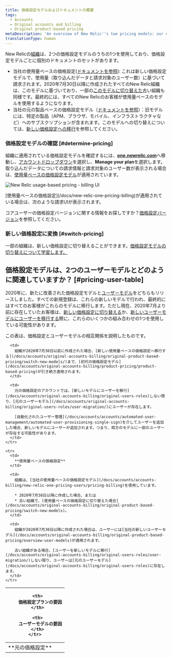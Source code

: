 ```yaml
---
title: 価格設定モデルおよびドキュメントの概要
tags:
  - Accounts
  - Original accounts and billing
  - Original product-based pricing
metaDescription: 'An overview of New Relic''s two pricing models: our usage-based pricing model and our original pricing model.'
translationType: human
---
```



New Relicの[組織](/docs/accounts/accounts-billing/new-relic-one-pricing-users/new-relic-account-structure)は、2つの価格設定モデルのうちの1つを使用しており、価格設定モデルごとに個別のドキュメントのセットがあります。

* 当社の使用量ベースの価格設定([ドキュメントを参照](/docs/new-relic-one-pricing-billing)): これは新しい価格設定モデルで、使用量（取り込んだデータと請求対象のユーザー数）に基づいて請求されます。2020年7月30日以降に作成されたすべてのNew Relic組織は、このモデルに基づいており、一部の[このモデルに切り替えた](/docs/accounts/original-accounts-billing/original-product-based-pricing/switch-new-models/)古い組織も同様です。最終的には、すべてのNew Relicのお客様が使用量ベースのモデルを使用するようになります。
* 当社の元の製品ベースの価格設定モデル（[ドキュメントを参照](/docs/accounts/original-accounts-billing/product-pricing/product-based-pricing)）：旧モデルには、特定の製品（APM、ブラウザ、モバイル、インフラストラクチャなど）へのサブスクリプションが含まれます。このモデルへの切り替えについては、[新しい価格設定への移行](/docs/accounts/original-accounts-billing/original-product-based-pricing/switch-new-models)を参照してください。

### 価格設定モデルの確認 [#determine-pricing]

組織に適用されている価格設定モデルを確認するには、[**one.newrelic.com**](http://one.newrelic.com)へ移動し、[アカウントドロップダウン](/docs/using-new-relic/welcome-new-relic/get-started/glossary#account-dropdown)を選択し、**Manage your plan**を選択します。取り込んだデータについての請求情報と請求対象のユーザー数が表示される場合は、[使用量ベースの価格設定モデル](/docs/accounts/accounts-billing/new-relic-one-pricing-billing/new-relic-one-pricing-billing)が適用されています。

<img
  title="new-relic-one-pricing-plan-billing-ui.png"
  alt="New Relic usage-based pricing - billing UI"
  src={newRelicOnePricingPlanBillingUi}
/>

<figcaption>
  [使用量ベースの価格設定](/docs/new-relic-one-pricing-billing)が適用されている場合は、次のような請求UIが表示されます。
</figcaption>

コアユーザーの価格設定バージョンに関する情報をお探しですか？[価格設定バージョン](/docs/accounts/accounts-billing/new-relic-one-pricing-billing/user-count-billing#pricing-versions)を参照してください。

### 新しい価格設定に変換 [#switch-pricing]

一部の組織は、新しい価格設定に切り替えることができます。[価格設定モデルの切り替えについて学習します。](/docs/accounts/original-accounts-billing/original-product-based-pricing/switch-new-models)

## 価格設定モデルは、2つのユーザーモデルとどのように関連していますか？ [#pricing-user-table]

2020年に、新たに改善された価格設定モデルと[ユーザーモデル](/docs/accounts/original-accounts-billing/original-product-based-pricing/overview-user-models)をどちらもリリースしました。すべての新規登録は、これらの新しいモデルで行われ、最終的にはすべてのお客様がこれらのモデルに移行します。ただし現在、2020年7月より前に存在していたお客様は、[新しい価格設定に切り替える](/docs/accounts/original-accounts-billing/original-product-based-pricing/switch-new-models/)か、[新しいユーザーモデルにユーザーを移行する](/docs/accounts/original-accounts-billing/original-users-roles/user-migration/)際に、これらのいくつかの組み合わせの1つを使用している可能性があります。

この表は、価格設定とユーザーモデルの相互関係を説明したものです。

<table>
  <thead>
    <tr>
      <th style={{ width: "150px" }}/>

      <th>
        価格設定プランの要因
      </th>

      <th>
        ユーザーモデルの要因
      </th>
    </tr>
  </thead>

  <tbody>
    <tr>
      <td>
        **元の価格設定**
      </td>

      <td>
        組織が2020年7月30日以前に作成された場合、[新しい使用量ベースの価格設定へ移行する](/docs/accounts/original-accounts-billing/original-product-based-pricing/switch-new-models/)まで、[初代の価格設定モデル](/docs/accounts/original-accounts-billing/product-pricing/product-based-pricing)が引き続き適用されます。
      </td>

      <td>
        元の価格設定のアカウントでは、[新しいモデルにユーザーを移行](/docs/accounts/original-accounts-billing/original-users-roles)しない限り、[元のユーザーモデル](/docs/accounts/original-accounts-billing/original-users-roles/user-migration/)にユーザーが存在します。

        [自動化されたユーザー管理](/docs/accounts/accounts/automated-user-management/automated-user-provisioning-single-sign)を介してユーザーを追加した場合、新しいモデルにユーザーが追加されます。つまり、両方のモデルに一部のユーザーが存在する可能性があります。
      </td>
    </tr>

    <tr>
      <td>
        **使用量ベースの価格設定**
      </td>

      <td>
        組織は、[当社の使用量ベースの価格設定モデル](/docs/accounts/accounts-billing/new-relic-one-pricing-users/pricing-billing)を使用しています。

        * 2020年7月30日以降に作成した場合、または
        * 古い組織で、[使用量ベースの価格設定に切り替えた場合](/docs/accounts/original-accounts-billing/original-product-based-pricing/switch-new-models)。
      </td>

      <td>
        組織が2020年7月30日以降に作成された場合は、ユーザーには[当社の新しいユーザーモデル](/docs/accounts/original-accounts-billing/original-product-based-pricing/overview-user-models)が適用されます。

        古い組織がある場合、[ユーザーを新しいモデルに移行](/docs/accounts/original-accounts-billing/original-users-roles/user-migration/)しない限り、ユーザーは[元のユーザーモデル](/docs/accounts/original-accounts-billing/original-users-roles)に存在します。
      </td>
    </tr>
  </tbody>
</table>